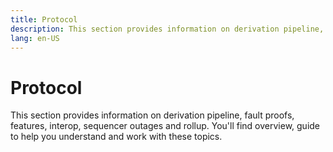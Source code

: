 ```yaml
---
title: Protocol
description: This section provides information on derivation pipeline, fault proofs, features, interop, sequencer outages and rollup. You'll find overview, guide...
lang: en-US
---
```



# Protocol

This section provides information on derivation pipeline, fault proofs, features, interop, sequencer outages and rollup. You'll find overview, guide to help you understand and work with these topics.

<Cards>
  <Card title="Derivation pipeline" href="/stack/protocol/derivation-pipeline" />
  <Card title="Fault proofs" href="/stack/protocol/fault-proofs" />
  <Card title="Features" href="/stack/protocol/features" />
  <Card title="Interop" href="/stack/protocol/interop" />
  <Card title="Sequencer outages" href="/stack/protocol/outages" />
  <Card title="Rollup" href="/stack/protocol/rollup" />
</Cards>